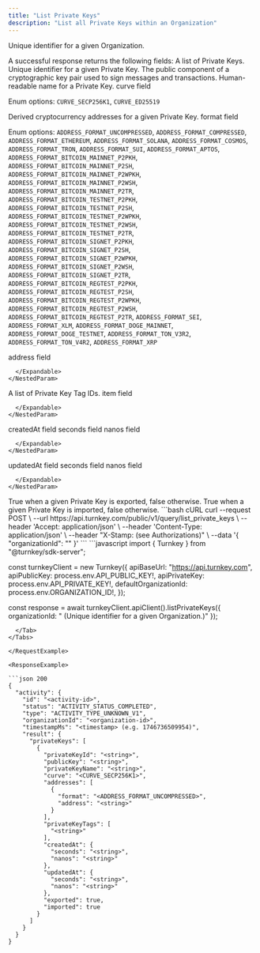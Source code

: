 ```yaml
---
title: "List Private Keys"
description: "List all Private Keys within an Organization"
---
```



<EndpointPath type="query" path="list_private_keys" />

<Authorizations />

<H3Bordered text="Body" />

<ParamField body="organizationId" type="string" required={true}>

Unique identifier for a given Organization.
</ParamField>


<H3Bordered text="Response" />
A successful response returns the following fields:

<ResponseField name="privateKeys" type="array" required={true}>
  A list of Private Keys.
  <Expandable title="privateKeys details">
    <NestedParam parentKey="privateKeys" childKey="privateKeyId" type="string" required={true}>
Unique identifier for a given Private Key.
</NestedParam>
<NestedParam parentKey="privateKeys" childKey="publicKey" type="string" required={true}>
The public component of a cryptographic key pair used to sign messages and transactions.
</NestedParam>
<NestedParam parentKey="privateKeys" childKey="privateKeyName" type="string" required={true}>
Human-readable name for a Private Key.
</NestedParam>
<NestedParam parentKey="privateKeys" childKey="curve" type="enum" required={true}>
curve field
  
Enum options: `CURVE_SECP256K1`, `CURVE_ED25519`

</NestedParam>
<NestedParam parentKey="privateKeys" childKey="addresses" type="array" required={true}>
      Derived cryptocurrency addresses for a given Private Key.
      <Expandable title="addresses details">
        <NestedParam parentKey="privateKeys.addresses" childKey="format" type="enum" required={false}>
format field
  
Enum options: `ADDRESS_FORMAT_UNCOMPRESSED`, `ADDRESS_FORMAT_COMPRESSED`, `ADDRESS_FORMAT_ETHEREUM`, `ADDRESS_FORMAT_SOLANA`, `ADDRESS_FORMAT_COSMOS`, `ADDRESS_FORMAT_TRON`, `ADDRESS_FORMAT_SUI`, `ADDRESS_FORMAT_APTOS`, `ADDRESS_FORMAT_BITCOIN_MAINNET_P2PKH`, `ADDRESS_FORMAT_BITCOIN_MAINNET_P2SH`, `ADDRESS_FORMAT_BITCOIN_MAINNET_P2WPKH`, `ADDRESS_FORMAT_BITCOIN_MAINNET_P2WSH`, `ADDRESS_FORMAT_BITCOIN_MAINNET_P2TR`, `ADDRESS_FORMAT_BITCOIN_TESTNET_P2PKH`, `ADDRESS_FORMAT_BITCOIN_TESTNET_P2SH`, `ADDRESS_FORMAT_BITCOIN_TESTNET_P2WPKH`, `ADDRESS_FORMAT_BITCOIN_TESTNET_P2WSH`, `ADDRESS_FORMAT_BITCOIN_TESTNET_P2TR`, `ADDRESS_FORMAT_BITCOIN_SIGNET_P2PKH`, `ADDRESS_FORMAT_BITCOIN_SIGNET_P2SH`, `ADDRESS_FORMAT_BITCOIN_SIGNET_P2WPKH`, `ADDRESS_FORMAT_BITCOIN_SIGNET_P2WSH`, `ADDRESS_FORMAT_BITCOIN_SIGNET_P2TR`, `ADDRESS_FORMAT_BITCOIN_REGTEST_P2PKH`, `ADDRESS_FORMAT_BITCOIN_REGTEST_P2SH`, `ADDRESS_FORMAT_BITCOIN_REGTEST_P2WPKH`, `ADDRESS_FORMAT_BITCOIN_REGTEST_P2WSH`, `ADDRESS_FORMAT_BITCOIN_REGTEST_P2TR`, `ADDRESS_FORMAT_SEI`, `ADDRESS_FORMAT_XLM`, `ADDRESS_FORMAT_DOGE_MAINNET`, `ADDRESS_FORMAT_DOGE_TESTNET`, `ADDRESS_FORMAT_TON_V3R2`, `ADDRESS_FORMAT_TON_V4R2`, `ADDRESS_FORMAT_XRP`

</NestedParam>
<NestedParam parentKey="privateKeys.addresses" childKey="address" type="string" required={false}>
address field
</NestedParam>

      </Expandable>
    </NestedParam>
<NestedParam parentKey="privateKeys" childKey="privateKeyTags" type="array" required={true}>
      A list of Private Key Tag IDs.
      <Expandable title="privateKeyTags details">
        <NestedParam parentKey="privateKeys.privateKeyTags" childKey="item" type="string" required={true}>
item field
</NestedParam>

      </Expandable>
    </NestedParam>
<NestedParam parentKey="privateKeys" childKey="createdAt" type="object" required={true}>
      createdAt field
      <Expandable title="createdAt details">
        <NestedParam parentKey="privateKeys.createdAt" childKey="seconds" type="string" required={true}>
seconds field
</NestedParam>
<NestedParam parentKey="privateKeys.createdAt" childKey="nanos" type="string" required={true}>
nanos field
</NestedParam>

      </Expandable>
    </NestedParam>
<NestedParam parentKey="privateKeys" childKey="updatedAt" type="object" required={true}>
      updatedAt field
      <Expandable title="updatedAt details">
        <NestedParam parentKey="privateKeys.updatedAt" childKey="seconds" type="string" required={true}>
seconds field
</NestedParam>
<NestedParam parentKey="privateKeys.updatedAt" childKey="nanos" type="string" required={true}>
nanos field
</NestedParam>

      </Expandable>
    </NestedParam>
<NestedParam parentKey="privateKeys" childKey="exported" type="boolean" required={true}>
True when a given Private Key is exported, false otherwise.
</NestedParam>
<NestedParam parentKey="privateKeys" childKey="imported" type="boolean" required={true}>
True when a given Private Key is imported, false otherwise.
</NestedParam>

  </Expandable>
</ResponseField>

<RequestExample>

<Tabs>
  <Tab title="cURL">
```bash cURL
curl --request POST \
  --url https://api.turnkey.com/public/v1/query/list_private_keys \
  --header 'Accept: application/json' \
  --header 'Content-Type: application/json' \
  --header "X-Stamp: <string> (see Authorizations)" \
  --data '{
    "organizationId": "<string>"
}'
```
  </Tab>
  <Tab title="JavaScript">
```javascript
import { Turnkey } from "@turnkey/sdk-server";

const turnkeyClient = new Turnkey({
  apiBaseUrl: "https://api.turnkey.com",
  apiPublicKey: process.env.API_PUBLIC_KEY!,
  apiPrivateKey: process.env.API_PRIVATE_KEY!,
  defaultOrganizationId: process.env.ORGANIZATION_ID!,
});

const response = await turnkeyClient.apiClient().listPrivateKeys({
  organizationId: "<string> (Unique identifier for a given Organization.)"
});
```
  </Tab>
</Tabs>

</RequestExample>

<ResponseExample>

```json 200
{
  "activity": {
    "id": "<activity-id>",
    "status": "ACTIVITY_STATUS_COMPLETED",
    "type": "ACTIVITY_TYPE_UNKNOWN_V1",
    "organizationId": "<organization-id>",
    "timestampMs": "<timestamp> (e.g. 1746736509954)",
    "result": {
      "privateKeys": [
        {
          "privateKeyId": "<string>",
          "publicKey": "<string>",
          "privateKeyName": "<string>",
          "curve": "<CURVE_SECP256K1>",
          "addresses": [
            {
              "format": "<ADDRESS_FORMAT_UNCOMPRESSED>",
              "address": "<string>"
            }
          ],
          "privateKeyTags": [
            "<string>"
          ],
          "createdAt": {
            "seconds": "<string>",
            "nanos": "<string>"
          },
          "updatedAt": {
            "seconds": "<string>",
            "nanos": "<string>"
          },
          "exported": true,
          "imported": true
        }
      ]
    }
  }
}
```

</ResponseExample>
